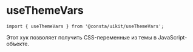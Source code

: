 # useThemeVars

```tsx
import { useThemeVars } from '@consta/uikit/useThemeVars';
```

Этот хук позволяет получить CSS-переменные из темы в JavaScript-объекте.
